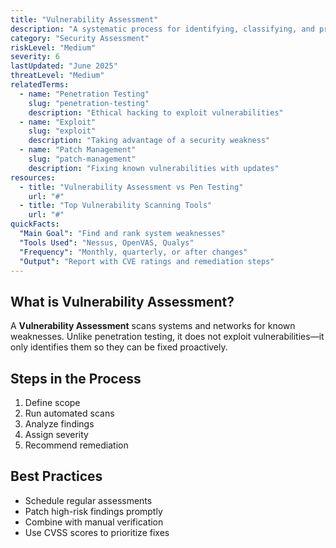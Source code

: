 ```yaml
---
title: "Vulnerability Assessment"
description: "A systematic process for identifying, classifying, and prioritizing security vulnerabilities in systems"
category: "Security Assessment"
riskLevel: "Medium"
severity: 6
lastUpdated: "June 2025"
threatLevel: "Medium"
relatedTerms:
  - name: "Penetration Testing"
    slug: "penetration-testing"
    description: "Ethical hacking to exploit vulnerabilities"
  - name: "Exploit"
    slug: "exploit"
    description: "Taking advantage of a security weakness"
  - name: "Patch Management"
    slug: "patch-management"
    description: "Fixing known vulnerabilities with updates"
resources:
  - title: "Vulnerability Assessment vs Pen Testing"
    url: "#"
  - title: "Top Vulnerability Scanning Tools"
    url: "#"
quickFacts:
  "Main Goal": "Find and rank system weaknesses"
  "Tools Used": "Nessus, OpenVAS, Qualys"
  "Frequency": "Monthly, quarterly, or after changes"
  "Output": "Report with CVE ratings and remediation steps"
---
```


## What is Vulnerability Assessment?

A **Vulnerability Assessment** scans systems and networks for known weaknesses. Unlike penetration testing, it does not exploit vulnerabilities—it only identifies them so they can be fixed proactively.

## Steps in the Process

1. Define scope
2. Run automated scans
3. Analyze findings
4. Assign severity
5. Recommend remediation

## Best Practices

- Schedule regular assessments
- Patch high-risk findings promptly
- Combine with manual verification
- Use CVSS scores to prioritize fixes
